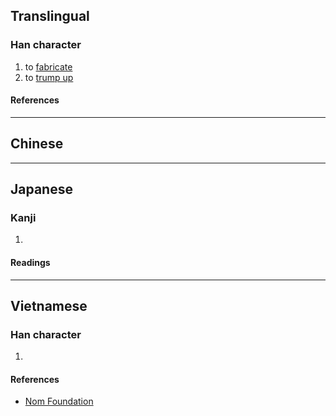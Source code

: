 {{also|捏}}
{{character info}}
==Translingual==

===Han character===
{{Han char|rn=64|rad=手|as=09|sn=12|four=|canj=QHXM|ids=⿰扌⿱臼工}}

# to [[fabricate]]
# to [[trump up]]

====References====
{{Han ref|kx=0441.230|dkj=12345|dj=0792.180|hdz=31919.060|uh=63D1}}

----

==Chinese==
{{zh-see|捏|v}}

----

==Japanese==

===Kanji===
{{ja-kanji|grade=|rs=手09}}

# {{rfdef|ja|sort=手09}}

====Readings====
{{ja-readings
|on=げつ, げち, ねつ
|kun=こねあわせる
}}

----

==Vietnamese==

===Han character===
{{vi-readings|rs=手09|reading=[[nát]], [[nạt]], [[niết]]}}

# {{rfdef|vi|sort=手09}}

====References====
* [http://nomfoundation.org/common/nom_details.php?codepoint=63d1 Nom Foundation]